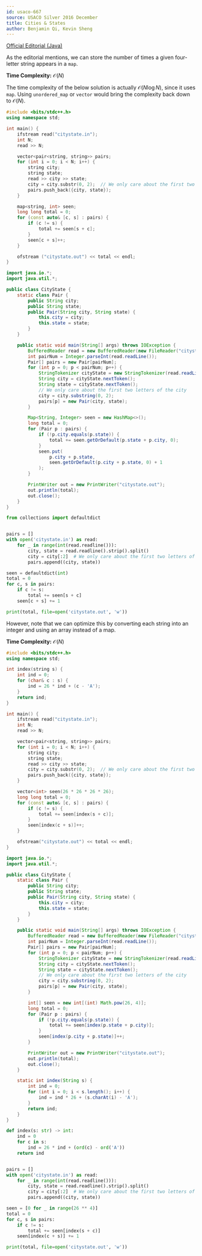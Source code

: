 ```yaml
---
id: usaco-667
source: USACO Silver 2016 December
title: Cities & States
author: Benjamin Qi, Kevin Sheng
---
```


[Official Editorial (Java)](http://www.usaco.org/current/data/sol_citystate_silver_dec16.html)

As the editorial mentions, we can store the number of times a given four-letter
string appears in a `map`.

**Time Complexity:** $\mathcal{O}(N)$

<LanguageSection>
<CPPSection>

<Info>

The time complexity of the below solution is actually
  $\mathcal{O}(N\log N)$, since it uses `map`. Using `unordered_map` or `vector` would bring the complexity back
down to $\mathcal{O}(N)$.

</Info>

```cpp
#include <bits/stdc++.h>
using namespace std;

int main() {
	ifstream read("citystate.in");
	int N;
	read >> N;

	vector<pair<string, string>> pairs;
	for (int i = 0; i < N; i++) {
		string city;
		string state;
		read >> city >> state;
		city = city.substr(0, 2);  // We only care about the first two letters of the city
		pairs.push_back({city, state});
	}

	map<string, int> seen;
	long long total = 0;
	for (const auto& [c, s] : pairs) {
		if (c != s) {
			total += seen[s + c];
		}
		seen[c + s]++;
	}

	ofstream ("citystate.out") << total << endl;
}
```

</CPPSection>
<JavaSection>

```java
import java.io.*;
import java.util.*;

public class CityState {
	static class Pair {
		public String city;
		public String state;
		public Pair(String city, String state) {
			this.city = city;
			this.state = state;
		}
	}

	public static void main(String[] args) throws IOException {
		BufferedReader read = new BufferedReader(new FileReader("citystate.in"));
		int pairNum = Integer.parseInt(read.readLine());
		Pair[] pairs = new Pair[pairNum];
		for (int p = 0; p < pairNum; p++) {
			StringTokenizer cityState = new StringTokenizer(read.readLine());
			String city = cityState.nextToken();
			String state = cityState.nextToken();
			// We only care about the first two letters of the city
			city = city.substring(0, 2);
			pairs[p] = new Pair(city, state);
		}

		Map<String, Integer> seen = new HashMap<>();
		long total = 0;
		for (Pair p : pairs) {
			if (!p.city.equals(p.state)) {
				total += seen.getOrDefault(p.state + p.city, 0);
			}
			seen.put(
				p.city + p.state,
				seen.getOrDefault(p.city + p.state, 0) + 1
			);
		}

		PrintWriter out = new PrintWriter("citystate.out");
		out.println(total);
		out.close();
	}
}
```

</JavaSection>
<PySection>

```py
from collections import defaultdict


pairs = []
with open('citystate.in') as read:
	for _ in range(int(read.readline())):
		city, state = read.readline().strip().split()
		city = city[:2]  # We only care about the first two letters of the city
		pairs.append((city, state))

seen = defaultdict(int)
total = 0
for c, s in pairs:
	if c != s:
		total += seen[s + c]
	seen[c + s] += 1

print(total, file=open('citystate.out', 'w'))
```

</PySection>
</LanguageSection>

However, note that we can optimize this by converting each string into an
integer and using an array instead of a map.

**Time Complexity:** $\mathcal{O}(N)$

<LanguageSection>
<CPPSection>

```cpp
#include <bits/stdc++.h>
using namespace std;

int index(string s) {
	int ind = 0;
	for (char& c : s) {
		ind = 26 * ind + (c - 'A');
	}
	return ind;
}

int main() {
	ifstream read("citystate.in");
	int N;
	read >> N;

	vector<pair<string, string>> pairs;
	for (int i = 0; i < N; i++) {
		string city;
		string state;
		read >> city >> state;
		city = city.substr(0, 2);  // We only care about the first two letters of the city
		pairs.push_back({city, state});
	}

	vector<int> seen(26 * 26 * 26 * 26);
	long long total = 0;
	for (const auto& [c, s] : pairs) {
		if (c != s) {
			total += seen[index(s + c)];
		}
		seen[index(c + s)]++;
	}

	ofstream("citystate.out") << total << endl;
}
```

</CPPSection>
<JavaSection>

```java
import java.io.*;
import java.util.*;

public class CityState {
	static class Pair {
		public String city;
		public String state;
		public Pair(String city, String state) {
			this.city = city;
			this.state = state;
		}
	}

	public static void main(String[] args) throws IOException {
		BufferedReader read = new BufferedReader(new FileReader("citystate.in"));
		int pairNum = Integer.parseInt(read.readLine());
		Pair[] pairs = new Pair[pairNum];
		for (int p = 0; p < pairNum; p++) {
			StringTokenizer cityState = new StringTokenizer(read.readLine());
			String city = cityState.nextToken();
			String state = cityState.nextToken();
			// We only care about the first two letters of the city
			city = city.substring(0, 2);
			pairs[p] = new Pair(city, state);
		}

		int[] seen = new int[(int) Math.pow(26, 4)];
		long total = 0;
		for (Pair p : pairs) {
			if (!p.city.equals(p.state)) {
				total += seen[index(p.state + p.city)];
			}
			seen[index(p.city + p.state)]++;
		}

		PrintWriter out = new PrintWriter("citystate.out");
		out.println(total);
		out.close();
	}

	static int index(String s) {
		int ind = 0;
		for (int i = 0; i < s.length(); i++) {
			ind = ind * 26 + (s.charAt(i) - 'A');
		}
		return ind;
	}
}
```

</JavaSection>
<PySection>

```py
def index(s: str) -> int:
	ind = 0
	for c in s:
		ind = 26 * ind + (ord(c) - ord('A'))
	return ind


pairs = []
with open('citystate.in') as read:
	for _ in range(int(read.readline())):
		city, state = read.readline().strip().split()
		city = city[:2]  # We only care about the first two letters of the city
		pairs.append((city, state))

seen = [0 for _ in range(26 ** 4)]
total = 0
for c, s in pairs:
	if c != s:
		total += seen[index(s + c)]
	seen[index(c + s)] += 1

print(total, file=open('citystate.out', 'w'))
```

</PySection>
</LanguageSection>
